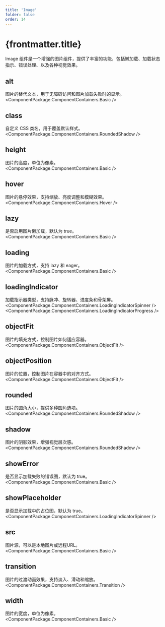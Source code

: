 ```yaml
---
title: 'Image'
folder: false
order: 14
---
```



# {frontmatter.title}

Image 组件是一个增强的图片组件，提供了丰富的功能，包括懒加载、加载状态指示、错误处理、以及各种视觉效果。

## alt
图片的替代文本，用于无障碍访问和图片加载失败时的显示。
<ComponentPackage.ComponentContainers.Basic />

## class
自定义 CSS 类名，用于覆盖默认样式。
<ComponentPackage.ComponentContainers.RoundedShadow />

## height
图片的高度，单位为像素。
<ComponentPackage.ComponentContainers.Basic />

## hover
图片的悬停效果，支持缩放、亮度调整和模糊效果。
<ComponentPackage.ComponentContainers.Hover />

## lazy
是否启用图片懒加载，默认为 true。
<ComponentPackage.ComponentContainers.Basic />

## loading
图片的加载方式，支持 lazy 和 eager。
<ComponentPackage.ComponentContainers.Basic />

## loadingIndicator
加载指示器类型，支持脉冲、旋转器、进度条和骨架屏。
<ComponentPackage.ComponentContainers.LoadingIndicatorSpinner />
<ComponentPackage.ComponentContainers.LoadingIndicatorProgress />

## objectFit
图片的填充方式，控制图片如何适应容器。
<ComponentPackage.ComponentContainers.ObjectFit />

## objectPosition
图片的位置，控制图片在容器中的对齐方式。
<ComponentPackage.ComponentContainers.ObjectFit />

## rounded
图片的圆角大小，提供多种圆角选项。
<ComponentPackage.ComponentContainers.RoundedShadow />

## shadow
图片的阴影效果，增强视觉层次感。
<ComponentPackage.ComponentContainers.RoundedShadow />

## showError
是否显示加载失败的错误图，默认为 true。
<ComponentPackage.ComponentContainers.Basic />

## showPlaceholder
是否显示加载中的占位图，默认为 true。
<ComponentPackage.ComponentContainers.LoadingIndicatorSpinner />

## src
图片源，可以是本地图片或远程URL。
<ComponentPackage.ComponentContainers.Basic />

## transition
图片的过渡动画效果，支持淡入、滑动和缩放。
<ComponentPackage.ComponentContainers.Transition />

## width
图片的宽度，单位为像素。
<ComponentPackage.ComponentContainers.Basic />
